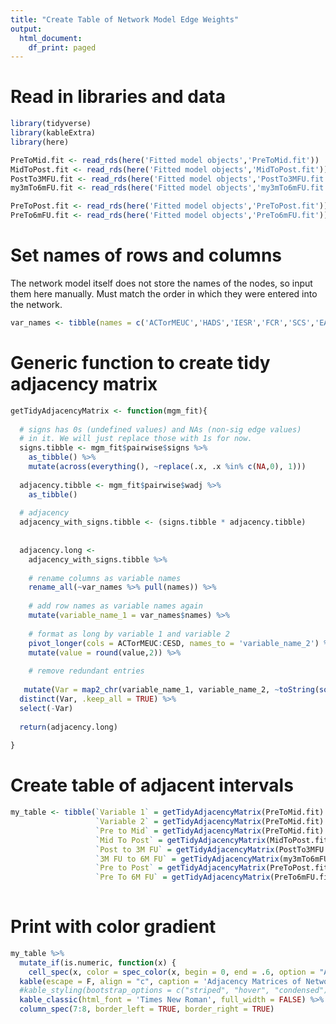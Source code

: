```yaml
---
title: "Create Table of Network Model Edge Weights"
output:
  html_document:
    df_print: paged
---
```


# Read in libraries and data
```r
library(tidyverse)
library(kableExtra)
library(here)

PreToMid.fit <- read_rds(here('Fitted model objects','PreToMid.fit'))
MidToPost.fit <- read_rds(here('Fitted model objects','MidToPost.fit'))
PostTo3MFU.fit <- read_rds(here('Fitted model objects','PostTo3MFU.fit'))
my3mTo6mFU.fit <- read_rds(here('Fitted model objects','my3mTo6mFU.fit'))

PreToPost.fit <- read_rds(here('Fitted model objects','PreToPost.fit'))
PreTo6mFU.fit <- read_rds(here('Fitted model objects','PreTo6mFU.fit'))

```

# Set names of rows and columns

The network model itself does not store the names of the nodes, so input them here manually. Must match the order in which they were entered into the network.

```r

var_names <- tibble(names = c('ACTorMEUC','HADS','IESR','FCR','SCS','EAC','AAQc','CESD'))
```

# Generic function to create tidy adjacency matrix

```r


getTidyAdjacencyMatrix <- function(mgm_fit){
  
  # signs has 0s (undefined values) and NAs (non-sig edge values)
  # in it. We will just replace those with 1s for now.
  signs.tibble <- mgm_fit$pairwise$signs %>% 
    as_tibble() %>%
    mutate(across(everything(), ~replace(.x, .x %in% c(NA,0), 1)))
  
  adjacency.tibble <- mgm_fit$pairwise$wadj %>%
    as_tibble()
  
  # adjacency 
  adjacency_with_signs.tibble <- (signs.tibble * adjacency.tibble)
  
  
  adjacency.long <- 
    adjacency_with_signs.tibble %>%
    
    # rename columns as variable names
    rename_all(~var_names %>% pull(names)) %>%
    
    # add row names as variable names again
    mutate(variable_name_1 = var_names$names) %>%
    
    # format as long by variable 1 and variable 2
    pivot_longer(cols = ACTorMEUC:CESD, names_to = 'variable_name_2') %>%
    mutate(value = round(value,2)) %>%
    
    # remove redundant entries
    
   mutate(Var = map2_chr(variable_name_1, variable_name_2, ~toString(sort(c(.x, .y))))) %>%
  distinct(Var, .keep_all = TRUE) %>%
  select(-Var)
  
  return(adjacency.long)
  
}

```

# Create table of adjacent intervals


```r

my_table <- tibble(`Variable 1` = getTidyAdjacencyMatrix(PreToMid.fit) %>% pull(variable_name_1),
                   `Variable 2` = getTidyAdjacencyMatrix(PreToMid.fit) %>% pull(variable_name_2),
                   `Pre to Mid` = getTidyAdjacencyMatrix(PreToMid.fit) %>% pull(value),
                   `Mid To Post` = getTidyAdjacencyMatrix(MidToPost.fit) %>% pull(value),
                   `Post to 3M FU` = getTidyAdjacencyMatrix(PostTo3MFU.fit) %>% pull(value),
                   `3M FU to 6M FU` = getTidyAdjacencyMatrix(my3mTo6mFU.fit) %>% pull(value),
                   `Pre to Post` = getTidyAdjacencyMatrix(PreToPost.fit) %>% pull(value),
                   `Pre To 6M FU` = getTidyAdjacencyMatrix(PreTo6mFU.fit) %>% pull(value))
  
```

# Print with color gradient

```r

my_table %>%
  mutate_if(is.numeric, function(x) {
    cell_spec(x, color = spec_color(x, begin = 0, end = .6, option = "A"))}) %>%
  kable(escape = F, align = "c", caption = 'Adjacency Matrices of Networks Computed Over Intervals') %>%
  #kable_styling(bootstrap_options = c("striped", "hover", "condensed"), full_width = F) %>%
  kable_classic(html_font = 'Times New Roman', full_width = FALSE) %>%
  column_spec(7:8, border_left = TRUE, border_right = TRUE)

```



